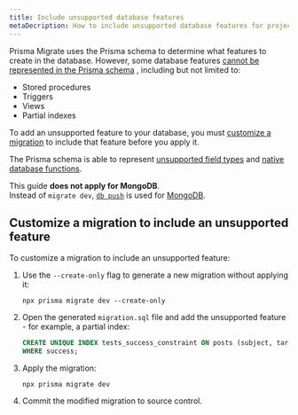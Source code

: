 ```yaml
---
title: Include unsupported database features
metaDecription: How to include unsupported database features for projects that use Prisma Migrate.
---
```


<TopBlock>

Prisma Migrate uses the Prisma schema to determine what features to create in the database. However, some database features [cannot be represented in the Prisma schema](/concepts/components/prisma-schema/features-without-psl-equivalent) <span class="concept"></span>, including but not limited to:

- Stored procedures
- Triggers
- Views
- Partial indexes

To add an unsupported feature to your database, you must [customize a migration](customizing-migrations) to include that feature before you apply it.

<Tip>

The Prisma schema is able to represent [unsupported field types](/concepts/components/prisma-schema/features-without-psl-equivalent#unsupported-field-types) <span class="concept"></span> and [native database functions](enable-native-database-functions).

</Tip>

<Admonition type="info">

This guide **does not apply for MongoDB**.<br />
Instead of `migrate dev`, [`db push`](/concepts/components/prisma-migrate/db-push) is used for [MongoDB](/concepts/database-connectors/mongodb).

</Admonition>

</TopBlock>

## Customize a migration to include an unsupported feature

To customize a migration to include an unsupported feature:

1. Use the `--create-only` flag to generate a new migration without applying it:

   ```terminal copy
   npx prisma migrate dev --create-only
   ```

1. Open the generated `migration.sql` file and add the unsupported feature - for example, a partial index:

   ```sql
   CREATE UNIQUE INDEX tests_success_constraint ON posts (subject, target)
   WHERE success;
   ```

1. Apply the migration:

   ```terminal copy
   npx prisma migrate dev
   ```

1. Commit the modified migration to source control.
